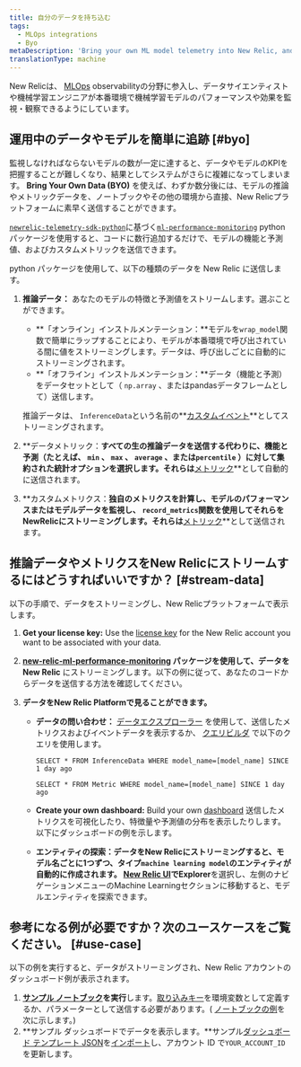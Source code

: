```yaml
---
title: 自分のデータを持ち込む
tags:
  - MLOps integrations
  - Byo
metaDescription: 'Bring your own ML model telemetry into New Relic, and start getting value from your ML model data in just a few minutes'
translationType: machine
---
```


New Relicは、 [MLOps](/docs/alerts-applied-intelligence/mlops/get-started/intro-mlops/) observabilityの分野に参入し、データサイエンティストや機械学習エンジニアが本番環境で機械学習モデルのパフォーマンスや効果を監視・観察できるようにしています。

## 運用中のデータやモデルを簡単に追跡 [#byo]

監視しなければならないモデルの数が一定に達すると、データやモデルのKPIを把握することが難しくなり、結果としてシステムがさらに複雑になってしまいます。 **Bring Your Own Data (BYO)** を使えば、わずか数分後には、モデルの推論やメトリックデータを、ノートブックやその他の環境から直接、New Relicプラットフォームに素早く送信することができます。

[`newrelic-telemetry-sdk-python`](https://github.com/newrelic/newrelic-telemetry-sdk-python)に基づく[`ml-performance-monitoring`](https://github.com/newrelic-experimental/ml-performance-monitoring) pythonパッケージを使用すると、コードに数行追加するだけで、モデルの機能と予測値、およびカスタムメトリックを送信できます。

python パッケージを使用して、以下の種類のデータを New Relic に送信します。

1. **推論データ：** あなたのモデルの特徴と予測値をストリームします。選ぶことができます。

   * **「オンライン」インストルメンテーション：**モデルを`wrap_model`関数で簡単にラップすることにより、モデルが本番環境で呼び出されている間に値をストリーミングします。データは、呼び出しごとに自動的にストリーミングされます。
   * **「オフライン」インストルメンテーション：**データ（機能と予測）をデータセットとして（ `np.array` 、またはpandasデータフレームとして）送信します。

   推論データは、 `InferenceData`という名前の**[カスタムイベント](/docs/data-apis/ingest-apis/introduction-event-api/)**としてストリーミングされます。

2. **データメトリック：**すべての生の推論データを送信する代わりに、機能と予測（たとえば、 `min` 、 `max` 、 `average` 、または`percentile` ）に対して集約された統計オプションを選択します。それらは**[メトリック](/docs/data-apis/ingest-apis/metric-api/introduction-metric-api/)**として自動的に送信されます。

3. **カスタムメトリクス：**独自のメトリクスを計算し、モデルのパフォーマンスまたはモデルデータを監視し、 `record_metrics`関数を使用してそれらをNewRelicにストリーミングします。それらは**[メトリック](/docs/data-apis/ingest-apis/metric-api/introduction-metric-api/)**として送信されます。

## 推論データやメトリクスをNew Relicにストリームするにはどうすればいいですか？ [#stream-data]

以下の手順で、データをストリーミングし、New Relicプラットフォームで表示します。

1. **Get your license key:** Use the [license key](/docs/apis/intro-apis/new-relic-api-keys/#ingest-license-key) for the New Relic account you want to be associated with your data.

2. **[new-relic-ml-performance-monitoring](https://github.com/newrelic-experimental/ml-performance-monitoring) パッケージを使用して、データを New Relic** にストリーミングします。以下の例に従って、あなたのコードからデータを送信する方法を確認してください。

3. **データをNew Relic Platformで見ることができます。**

   * **データの問い合わせ：** [データエクスプローラー](/docs/query-your-data/explore-query-data/browse-data/introduction-data-explorer/) を使用して、送信したメトリクスおよびイベントデータを表示するか、 [クエリビルダ](/docs/query-your-data/explore-query-data/query-builder/introduction-query-builder/) で以下のクエリを使用します。

     ```
     SELECT * FROM InferenceData WHERE model_name=[model_name] SINCE 1 day ago
     ```

     ```
     SELECT * FROM Metric WHERE model_name=[model_name] SINCE 1 day ago
     ```

   * **Create your own dashboard:** Build your own [dashboard](/docs/query-your-data/explore-query-data/dashboards/introduction-dashboards/) 送信したメトリクスを可視化したり、特徴量や予測値の分布を表示したりします。以下にダッシュボードの例を示します。

   * **エンティティの探索：**データをNew Relicにストリーミングすると、モデル名ごとに1つずつ、タイプ`machine learning model`のエンティティが自動的に作成されます。 [New Relic UI](https://one.newrelic.com)で**Explorer**を選択し、左側のナビゲーションメニューのMachine Learningセクションに移動すると、モデルエンティティを探索できます。

## 参考になる例が必要ですか？次のユースケースをご覧ください。 [#use-case]

以下の例を実行すると、データがストリーミングされ、New Relic アカウントのダッシュボード例が表示されます。

1. **[サンプル ノートブック](%5Bhttps://github.com/newrelic-experimental/ml-performance-monitoring/blob/main/examples/sklearn.RandomForestClassifier_on_Iris_dataset.ipynb%5D)を実行**します。[取り込みキー](#stream-data)を環境変数として定義するか、パラメーターとして送信する必要があります。( [ノートブックの例](https://github.com/newrelic-experimental/ml-performance-monitoring/blob/main/examples/sklearn.RandomForestClassifier_on_Iris_dataset.ipynb)を次に示します。)
2. **サンプル ダッシュボードでデータを表示します。**サンプル[ダッシュボード テンプレート JSON](https://github.com/newrelic-experimental/ml-performance-monitoring/blob/main/examples/RandomForestClassifier_example_dashboard.json)を[インポート](/docs/query-your-data/explore-query-data/dashboards/introduction-dashboards/#dashboards-import)し、アカウント ID で`YOUR_ACCOUNT_ID`を更新します。